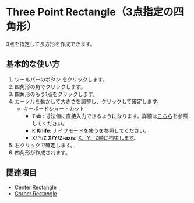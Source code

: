 
# Three Point Rectangle（3点指定の四角形）

<Reference shortcut='' command='Three Point Rectangle' button='ツールバー' />

3点を指定して長方形を作成できます。

## 基本的な使い方

1. ツールバーのボタン <ButtonIcon type="button-three-point-rectangle" /> をクリックします。
2. 四角形の角でクリックします。
3. 四角形のもう1点をクリックします。
4. カーソルを動かして大きさを調整し、クリックして確定します。
   - <Kst>キーボードショートカット</Kst>
      - <kbd>Tab</kbd> : 寸法値に直接入力できるようになります。詳細は[こちら](/tool/sketching-essentials#specify-dimensions-numerically)を参照してください。
      - <kbd>K</kbd> **Knife:** [ナイフモードを使う](/tool/sketching-essentials#use-knife-mode)を参照してください。
      - <kbd>X</kbd>/ <kbd>Y</kbd>/<kbd>Z</kbd> **X/Y/Z-axis:** [X、Y、Z軸に拘束します](/tool/sketching-essentials#constrain-to-an-axis)。
3. 右クリックで確定します。
5. 四角形が作成されます。

<VideoPlayer fileName="three-point-rectangle"/>

## 関連項目

- [Center Rectangle](center-rectangle)
- [Corner Rectangle](corner-rectangle)



